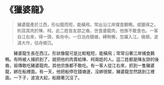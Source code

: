 # 《獵婆龍》

> 豬婆龍產於江西，形似龍而短，能橫飛，常出沿江岸撲食鵝鴨。或獵得之，則貨其肉於陳、柯。此二姓皆友諒之裔，世食婆龍肉，他族不敢食也。一客自江右來，得一頭，紫舟中。一日泊舟錢塘，縛稍懈，忽躍入江。俄傾，波濤大作，估舟傾沉。

&emsp;&emsp;豬婆龍生長在西江。形狀像龍可是比較粗短，能橫飛；常常沿著江岸捕食鵝鴨。有時被人捕抓到了，就把他的肉賣給陳、柯兩姓的人。這二姓都是陳友諒的後裔，祖傳敢吃豬婆龍肉，其他宗族都不敢吃。有一客人從江右來，抓到一隻豬婆龍，綁在船裡面。有一天，他把船停在錢塘邊，沒綁很緊，豬婆龍忽然跳到江裡面。一下子，波浪大起，船跟著沉沒了。
